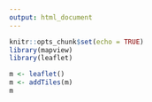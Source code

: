 ```yaml
---
output: html_document
---
```


```r
knitr::opts_chunk$set(echo = TRUE)
library(mapview)
library(leaflet)
```


```r
m <- leaflet()
m <- addTiles(m)
m

```